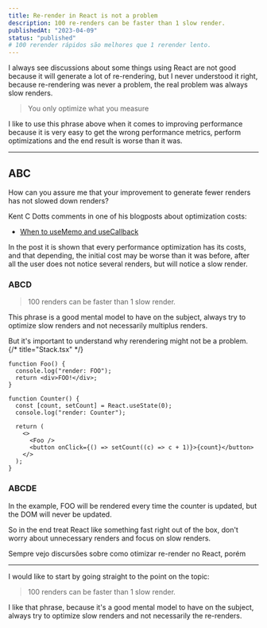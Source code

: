 ```yaml
---
title: Re-render in React is not a problem
description: 100 re-renders can be faster than 1 slow render.
publishedAt: "2023-04-09"
status: "published"
# 100 rerender rápidos são melhores que 1 rerender lento.
---
```


I always see discussions about some things using React are not good because it will generate a lot of re-rendering, but I never understood it right, because re-rendering was never a problem, the real problem was always slow renders.

> You only optimize what you measure

I like to use this phrase above when it comes to improving performance because it is very easy to get the wrong performance metrics, perform optimizations and the end result is worse than it was.

---

## ABC

How can you assure me that your improvement to generate fewer renders has not slowed down renders?

Kent C Dotts comments in one of his blogposts about optimization costs:

- [When to useMemo and useCallback
  ](https://kentcdodds.com/blog/usememo-and-usecallback)

In the post it is shown that every performance optimization has its costs, and that depending, the initial cost may be worse than it was before, after all the user does not notice several renders, but will notice a slow render.

### ABCD

> 100 renders can be faster than 1 slow render.

This phrase is a good mental model to have on the subject, always try to optimize slow renders and not necessarily multiplus renders.

But it's important to understand why rerendering might not be a problem.
{/* title="Stack.tsx" */}

```tsx showLineNumbers {2,8}
function Foo() {
  console.log("render: FOO");
  return <div>FOO!</div>;
}

function Counter() {
  const [count, setCount] = React.useState(0);
  console.log("render: Counter");

  return (
    <>
      <Foo />
      <button onClick={() => setCount((c) => c + 1)}>{count}</button>
    </>
  );
}
```

### ABCDE

In the example, FOO will be rendered every time the counter is updated, but the DOM will never be updated.

So in the end treat React like something fast right out of the box, don't worry about unnecessary renders and focus on slow renders.

Sempre vejo discursões sobre como otimizar re-render no React, porém

---

I would like to start by going straight to the point on the topic:

> 100 renders can be faster than 1 slow render.

I like that phrase, because it's a good mental model to have on the subject, always try to optimize slow renders and not necessarily the re-renders.
